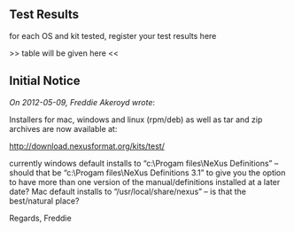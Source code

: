 == Test Results ==

for each OS and kit tested, register your test results here

>> table will be given here <<



== Initial Notice ==

''On 2012-05-09, Freddie Akeroyd wrote'':

Installers for mac, windows and linux (rpm/deb) as well as tar and zip archives are now available at:
    
http://download.nexusformat.org/kits/test/
    
currently windows default installs to “c:\Progam files\NeXus Definitions” – should that be “c:\Progam files\NeXus Definitions 3.1” to give you the option to have more than one version of the manual/definitions installed at a later date? Mac default installs to “/usr/local/share/nexus” – is that the best/natural place?

Regards,  Freddie